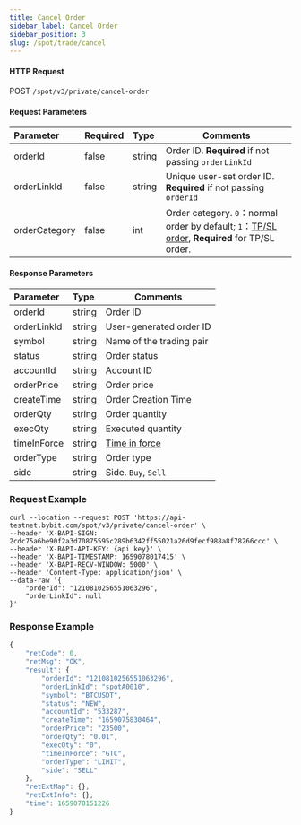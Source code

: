 ```yaml
---
title: Cancel Order
sidebar_label: Cancel Order
sidebar_position: 3
slug: /spot/trade/cancel
---
```



#### HTTP Request
POST <code>/spot/v3/private/cancel-order</code>

#### Request Parameters
| Parameter | Required | Type | Comments|
|:----- |:-------|:-----|------ |
| orderId | false | string | Order ID. <b>Required</b> if not passing <code>orderLinkId</code> |
| orderLinkId | false | string | Unique user-set order ID. <b>Required</b> if not passing <code>orderId</code> |
| orderCategory | false | int | Order category. <code>0</code>：normal order by default; <code>1</code>：<a href="https://www.bybit.com/en-US/help-center/bybitHC_Article?language=us_EN&id=000001736">TP/SL order</a>, <b>Required</b> for TP/SL order.    |

#### Response Parameters
| Parameter | Type | Comments|
|:----- |:-----|----- |
| orderId               | string          | Order ID             |
| orderLinkId           | string          | User-generated order ID         |
| symbol                | string          | Name of the trading pair              |
| status                | string          | Order status              |
| accountId             | string          | Account ID           |
| orderPrice            | string          | Order price              |
| createTime            | string          | Order Creation Time        |
| orderQty              | string          | Order quantity              |
| execQty               | string          | Executed quantity            |
| timeInForce           | string          | <a href="https://www.bybit.com/en-US/help-center/bybitHC_Article?language=en_US&id=000001044">Time in force</a> |
| orderType             | string          | Order type           |
| side                  | string          | Side. <code>Buy</code>, <code>Sell</code>     |

### Request Example

<Tabs>
<TabItem value="console" label="Console">

```http
curl --location --request POST 'https://api-testnet.bybit.com/spot/v3/private/cancel-order' \
--header 'X-BAPI-SIGN: 2cdc75a6be90f2a3d70875595c289b6342ff55021a26d9fecf988a8f78266ccc' \
--header 'X-BAPI-API-KEY: {api key}' \
--header 'X-BAPI-TIMESTAMP: 1659078017415' \
--header 'X-BAPI-RECV-WINDOW: 5000' \
--header 'Content-Type: application/json' \
--data-raw '{
    "orderId": "1210810256551063296",
    "orderLinkId": null
}'
```

</TabItem>
</Tabs>

### Response Example

```javascript
{
    "retCode": 0,
    "retMsg": "OK",
    "result": {
        "orderId": "1210810256551063296",
        "orderLinkId": "spotA0010",
        "symbol": "BTCUSDT",
        "status": "NEW",
        "accountId": "533287",
        "createTime": "1659075830464",
        "orderPrice": "23500",
        "orderQty": "0.01",
        "execQty": "0",
        "timeInForce": "GTC",
        "orderType": "LIMIT",
        "side": "SELL"
    },
    "retExtMap": {},
    "retExtInfo": {},
    "time": 1659078151226
}
```
